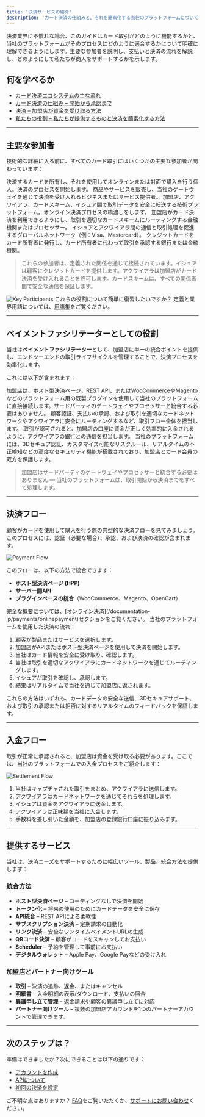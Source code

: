 ```yaml
---
title: '決済サービスの紹介'
description: 'カード決済の仕組みと、それを簡素化する当社のプラットフォームについてご紹介します。'
---
```


決済業界に不慣れな場合、このガイドはカード取引がどのように機能するかと、当社のプラットフォームがそのプロセスにどのように適合するかについて明確に理解できるようにします。主要な参加者を説明し、支払いと決済の流れを解説し、どのようにして私たちが商人をサポートするかを示します。

## 何を学べるか

- [カード決済エコシステムの主な流れ](#主要な参加者)  
- [カード決済の仕組み – 開始から承認まで](#決済フロー)  
- [決済 – 加盟店が資金を受け取る方法](#入金フロー)  
- [私たちの役割 – 私たちが提供するものと決済を簡素化する方法](#ペイメントファシリテーターとしての役割)

---

## 主要な参加者

技術的な詳細に入る前に、すべてのカード取引にはいくつかの主要な参加者が関わっています：

<CardGroup>
  <Card title="カード所有者" icon="user">
    決済するカードを所有し、それを使用してオンラインまたは対面で購入を行う個人。決済のプロセスを開始します。
  </Card>

  <Card title="加盟店" icon="store">
    商品やサービスを販売し、当社のゲートウェイを通じて決済を受け入れるビジネスまたはサービス提供者。
  </Card>

  <Card title="決済ゲートウェイ" icon="server">
    加盟店、アクワイアラ、カードスキーム、イシュア間で取引データを安全に転送する技術プラットフォーム。オンライン決済プロセスの橋渡しをします。
  </Card>

  <Card title="アクワイアラ" icon="building-columns">
    加盟店がカード決済を利用できるようにし、取引を適切なカードスキームにルーティングする金融機関またはプロセッサー。
  </Card>

  <Card title="カードスキーム" icon="credit-card">
    イシュアとアクワイアラ間の通信と取引処理を促進するグローバルネットワーク（例：Visa、Mastercard）。
  </Card>

  <Card title="イシュア" icon="building-columns">
    クレジットカードをカード所有者に発行し、カード所有者に代わって取引を承認する銀行または金融機関。
  </Card>
</CardGroup>

> これらの参加者は、定義された関係を通じて接続されています。イシュアは顧客にクレジットカードを提供します。アクワイアラは加盟店がカード決済を受け入れることを許可します。カードスキームは、すべての関係者間で安全な通信を保証します。

![Key Participants](/images/flows-introPayment-01-jp.svg)
<Note>
これらの役割について簡単に復習したいですか？ 定義と業界用語については、[用語集](/documentation/glossary)をご覧ください。
</Note>

---

## ペイメントファシリテーターとしての役割

当社は**ペイメントファシリテーター**として、加盟店に単一の統合ポイントを提供し、エンドツーエンドの取引ライフサイクルを管理することで、決済プロセスを効率化します。

これには以下が含まれます：

<CardGroup>
  <Card title="ダイレクト加盟店統合" icon="puzzle-piece">
    加盟店は、ホスト型決済ページ、REST API、またはWooCommerceやMagentoなどのプラットフォーム用の既製プラグインを使用して当社のプラットフォームに直接接続します。サードパーティのゲートウェイやプロセッサーと統合する必要はありません。
  </Card>

  <Card title="取引処理の簡素化" icon="brain-circuit">
    顧客認証、支払いの承認、および取引を適切なカードネットワークやアクワイアラに安全にルーティングするなど、取引フロー全体を担当します。
  </Card>

  <Card title="アクワイアラ接続" icon="building-columns">
    取引が認可されると、加盟店の口座に資金が正しく効率的に入金されるように、アクワイアラの銀行との通信を担当します。
  </Card>

  <Card title="セキュリティとリスクマネジメント" icon="lock">
    当社のプラットフォームには、3Dセキュア認証、カスタマイズ可能なリスクルール、リアルタイムの不正検知などの高度なセキュリティ機能が搭載されており、加盟店とカード会員の双方を保護します。
  </Card>
</CardGroup>

> 加盟店はサードパーティのゲートウェイやプロセッサーと統合する必要はありません — 当社のプラットフォームは、取引開始から決済までをすべて処理します。

---

## 決済フロー

顧客がカードを使用して購入を行う際の典型的な決済フローを見てみましょう。このプロセスには、認証（必要な場合）、承認、および決済の確認が含まれます。

![Payment Flow](/images/flows-introPayment-02-jp.svg)

このフローは、以下の方法で統合できます：

- **ホスト型決済ページ (HPP)**  
- **サーバー間API**  
- **プラグインベースの統合**（WooCommerce、Magento、OpenCart）

<Note>
完全な概要については、[オンライン決済](/documentation-jp/payments/onlinepayment)セクションをご覧ください。
</Note>
当社のプラットフォームを使用した決済の流れ：

1. 顧客が製品またはサービスを選択します。  
2. 加盟店がAPIまたはホスト型決済ページを使用して決済を開始します。  
3. 当社はカード情報を安全に受け取り、確認します。  
4. 当社は取引を適切なアクワイアラにカードネットワークを通じてルーティングします。  
5. イシュアが取引を確認し、承認します。  
6. 結果はリアルタイムで当社を通じて加盟店に返されます。

これらの方法はいずれも、カードデータの安全な送信、3Dセキュアサポート、および取引の承認または拒否に対するリアルタイムのフィードバックを保証します。

---

## 入金フロー

取引が正常に承認されると、加盟店は資金を受け取る必要があります。ここでは、当社のプラットフォームでの入金プロセスをご紹介します：

![Settlement Flow](/images/flows-introPayment-03-jp.svg)

1. 当社はキャプチャされた取引をまとめ、アクワイアラに送信します。  
2. アクワイアラはカードネットワークを通じてそれらを処理します。  
3. イシュアは資金をアクワイアラに送金します。  
4. アクワイアラは正味額を当社に入金します。  
5. 手数料を差し引いた金額を、加盟店の登録銀行口座に振り込みます。

---

## 提供するサービス

当社は、決済ニーズをサポートするために幅広いツール、製品、統合方法を提供します：

### 統合方法

- **ホスト型決済ページ** – コーディングなしで決済を開始  
- **トークン化** – 将来の使用のためにカードデータを安全に保存  
- **API統合** – REST APIによる柔軟性  
- **サブスクリプション決済** – 定期請求の自動化  
- **リンク決済** – 安全なワンタイムペイメントURLの生成  
- **QRコード決済** – 顧客がコードをスキャンしてお支払い  
- **Scheduler** – 予約を管理して事前にお支払い  
- **デジタルウォレット** – Apple Pay、Google Payなどの受け入れ  

### 加盟店とパートナー向けツール

- **取引** – 決済の追跡、返金、またはキャンセル  
- **明細書** – 入金明細の表示/ダウンロード、支払いの照合  
- **異議申し立て管理** – 返金請求や顧客の異議申し立てに対応  
- **パートナー向けツール** – 複数の加盟店アカウントを1つのパートナーアカウントで管理できます。

---

## 次のステップは？

準備はできましたか？次にできることは以下の通りです：

- [アカウントを作成](/documentation-jp/createaccount)  
- [APIについて](/api-reference/jp/introduction)  
- [初回の決済を設定](/api-reference/jp/server-to-server/purchase)

ご不明な点はありますか？ [FAQ](/support-jp/faqs)をご覧いただくか、[サポートにお問い合わせ](/support/contact)ください。
